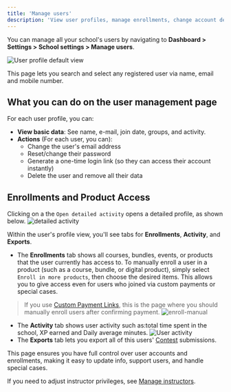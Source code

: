 ```yaml
---
title: 'Manage users'
description: 'View user profiles, manage enrollments, change account details, and enroll users in products.'
---
```


You can manage all your school's users by navigating to **Dashboard > Settings > School settings > Manage users**.

![User profile default view](https://67d6ad5ef66ee0901532fd2f.storage.fermion.app/public-uncached/object-store-public-files/uploads/10-10-2025/Arc_PyxWFAWhbT.zrujkj.jpg)

This page lets you search and select any registered user via name, email and mobile number.
## What you can do on the user management page

For each user profile, you can:

- **View basic data**: See name, e-mail, join date, groups, and activity.
- **Actions** (For each user, you can):
  - Change the user's email address
  - Reset/change their password
  - Generate a one-time login link (so they can access their account instantly)
  - Delete the user and remove all their data

## Enrollments and Product Access

Clicking on a the `Open detailed activity` opens a detailed profile, as shown below.
![detailed activity](https://67d6ad5ef66ee0901532fd2f.storage.fermion.app/public-uncached/object-store-public-files/uploads/10-10-2025/Arc_l3LRbUTnvW.mmbyzn.jpg)


Within the user's profile view, you'll see tabs for **Enrollments**, **Activity**, and **Exports**.

- The **Enrollments** tab shows all courses, bundles, events, or products that the user currently has access to.
To manually enroll a user in a product (such as a course, bundle, or digital product), simply select `Enroll in more products`, then choose the desired items. This allows you to give access even for users who joined via custom payments or special cases.

> If you use [Custom Payment Links](../setup-pricing/custom-payment-links), this is the page where you should manually enroll users after confirming payment.
![enroll-manual](https://67d6ad5ef66ee0901532fd2f.storage.fermion.app/public-uncached/object-store-public-files/uploads/10-10-2025/Arc_BR0lB7WVAb.dhpuxk.png)
- The **Activity** tab shows user activity such as:total time spent in the school, XP earned and Daily average minutes.
![User activity](https://67d6ad5ef66ee0901532fd2f.storage.fermion.app/public-uncached/object-store-public-files/uploads/10-10-2025/Arc_QMdnOv6d91.avcxwm.png)
- The **Exports** tab lets you export all of this users' [Contest](/contests/introduction) submissions.

This page ensures you have full control over user accounts and enrollments, making it easy to update info, support users, and handle special cases.

If you need to adjust instructor privileges, see [Manage instructors](./manage-instructors).
